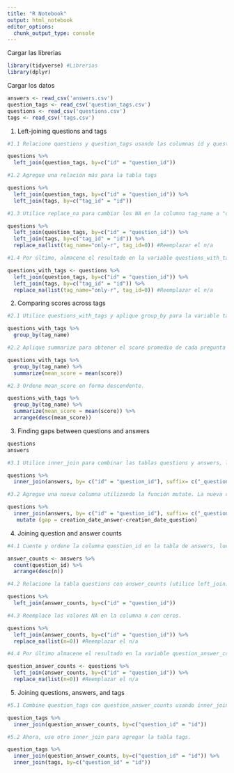 ---
title: "R Notebook"
output: html_notebook
editor_options: 
  chunk_output_type: console
---

Cargar las librerias

```{r}

library(tidyverse) #Librerias
library(dplyr)

```

Cargar los datos

```{r}

answers <- read_csv('answers.csv')
question_tags <- read_csv('question_tags.csv')
questions <- read_csv('questions.csv')
tags <- read_csv('tags.csv')

```

1. Left-joining questions and tags

```{r}

#1.1 Relacione questions y question_tags usando las columnas id y question_id, respectivamente.

questions %>%
  left_join(question_tags, by=c("id" = "question_id"))

#1.2 Agregue una relación más para la tabla tags

questions %>%
  left_join(question_tags, by=c("id" = "question_id")) %>%
  left_join(tags, by=c("tag_id" = "id"))

#1.3 Utilice replace_na para cambiar los NA en la columna tag_name a "only-r".

questions %>%
  left_join(question_tags, by=c("id" = "question_id")) %>%
  left_join(tags, by=c("tag_id" = "id")) %>%
  replace_na(list(tag_name="only-r", tag_id=0)) #Reemplazar el n/a

#1.4 Por último, almacene el resultado en la variable questions_with_tags.

questions_with_tags <- questions %>%
  left_join(question_tags, by=c("id" = "question_id")) %>%
  left_join(tags, by=c("tag_id" = "id")) %>%
  replace_na(list(tag_name="only-r", tag_id=0)) #Reemplazar el n/a

```

2. Comparing scores across tags

```{r}

#2.1 Utilice questions_with_tags y aplique group_by para la variable tag_name.

questions_with_tags %>%
  group_by(tag_name)

#2.2 Aplique summarize para obtener el score promedio de cada pregunta y asígnele el nombre mean_score.

questions_with_tags %>%
  group_by(tag_name) %>%
  summarize(mean_score = mean(score)) 

#2.3 Ordene mean_score en forma descendente.

questions_with_tags %>%
  group_by(tag_name) %>%
  summarize(mean_score = mean(score)) %>%
  arrange(desc(mean_score))


```

3. Finding gaps between questions and answers

```{r}

questions
answers

#3.1 Utilice inner_join para combinar las tablas questions y answers, luego aplique los sufijos "_question" y "_answer", respectivamente.

questions %>%
  inner_join(answers, by= c("id" = "question_id"), suffix= c("_question", "_answer"))

#3.2 Agregue una nueva columna utilizando la función mutate. La nueva columna se llamará gap y contendrá la resta de creation_date_answer y creation_date_question. (creation_date_answer - creation_date_question).

questions %>%
  inner_join(answers, by= c("id" = "question_id"), suffix= c("_question", "_answer")) %>%
   mutate (gap = creation_date_answer-creation_date_question)

```

4. Joining question and answer counts

```{r}

#4.1 Cuente y ordene la columna question_id en la tabla de answers, luego almacene el resultado en la variable answer_counts.

answer_counts <- answers %>%
  count(question_id) %>%
  arrange(desc(n))

#4.2 Relacione la tabla questions con answer_counts (utilice left_join)

questions %>%
  left_join(answer_counts, by=c("id" = "question_id"))

#4.3 Reemplace los valores NA en la columna n con ceros.

questions %>%
  left_join(answer_counts, by=c("id" = "question_id")) %>%
  replace_na(list(n=0)) #Reemplazar el n/a

#4.4 Por último almacene el resultado en la variable question_answer_counts

question_answer_counts <- questions %>%
  left_join(answer_counts, by=c("id" = "question_id")) %>%
  replace_na(list(n=0)) #Reemplazar el n/a

```


5. Joining questions, answers, and tags

```{r}

#5.1 Combine question_tags con question_answer_counts usando inner_join.

question_tags %>%
  inner_join(question_answer_counts, by=c("question_id" = "id"))

#5.2 Ahora, use otro inner_join para agregar la tabla tags.

question_tags %>%
  inner_join(question_answer_counts, by=c("question_id" = "id")) %>%
  inner_join(tags, by=c("question_id" = "id"))


```








